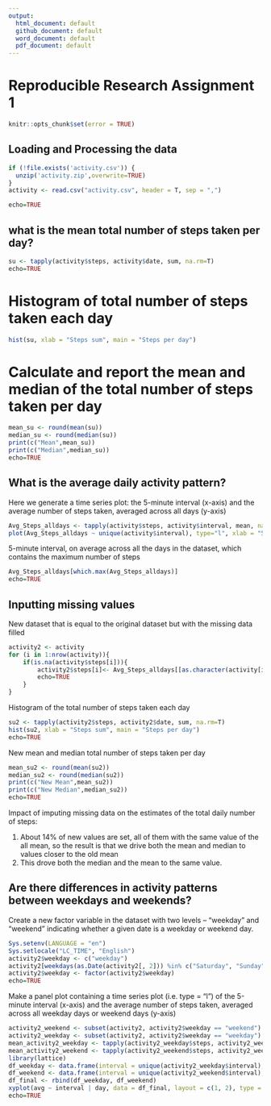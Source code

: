 ---
output:
  html_document: default
  github_document: default
  word_document: default
  pdf_document: default
---
# Reproducible Research Assignment 1

```{r setup, include = FALSE, cache = FALSE}
knitr::opts_chunk$set(error = TRUE)
```


## Loading and Processing the data

```{r}
if (!file.exists('activity.csv')) {
  unzip('activity.zip',overwrite=TRUE)
}
activity <- read.csv("activity.csv", header = T, sep = ",")
```
```{r}
echo=TRUE
```

## what is the mean total number of steps taken per day?

```{r}
su <- tapply(activity$steps, activity$date, sum, na.rm=T)
echo=TRUE
```

# Histogram of total number of steps taken each day

```{r}
hist(su, xlab = "Steps sum", main = "Steps per day")
```

# Calculate and report the mean and median of the total number of steps taken per day
```{r}
mean_su <- round(mean(su))
median_su <- round(median(su))
print(c("Mean",mean_su))
print(c("Median",median_su))
echo=TRUE
```
## What is the average daily activity pattern?
Here we generate a time series plot: the 5-minute interval (x-axis) and the average number of steps taken, averaged across all days (y-axis)

```{r}
Avg_Steps_alldays <- tapply(activity$steps, activity$interval, mean, na.rm=T)
plot(Avg_Steps_alldays ~ unique(activity$interval), type="l", xlab = "5-min interval")
```


 5-minute interval, on average across all the days in the dataset, which contains the maximum number of steps
```{r}
Avg_Steps_alldays[which.max(Avg_Steps_alldays)]
echo=TRUE
```

## Inputting missing values
   New dataset that is equal to the original dataset but with the missing data filled
```{r}
activity2 <- activity
for (i in 1:nrow(activity)){
    if(is.na(activity$steps[i])){
        activity2$steps[i]<- Avg_Steps_alldays[[as.character(activity[i, "interval"])]]
        echo=TRUE
    }
}
```
   Histogram of the total number of steps taken each day

```{r}
su2 <- tapply(activity2$steps, activity2$date, sum, na.rm=T)
hist(su2, xlab = "Steps sum", main = "Steps per day")
echo=TRUE
```
   New mean and median total number of steps taken per day
   
```{r}
mean_su2 <- round(mean(su2))
median_su2 <- round(median(su2))
print(c("New Mean",mean_su2))
print(c("New Median",median_su2))
echo=TRUE
```
   
Impact of imputing missing data on the estimates of the total daily number of steps:

1. About 14% of new values are set, all of them with the same value of the all mean, so the result is that we drive both the mean and median to values closer to the old mean
2. This drove both the median and the mean to the same value.

## Are there differences in activity patterns between weekdays and weekends?
   Create a new factor variable in the dataset with two levels – “weekday” and “weekend” indicating whether a given date is a weekday or weekend day.

```{r}
Sys.setenv(LANGUAGE = "en")
Sys.setlocale("LC_TIME", "English")
activity2$weekday <- c("weekday")
activity2[weekdays(as.Date(activity2[, 2])) %in% c("Saturday", "Sunday", "saturday", "sunday"), ][4] <- c("weekend")
activity2$weekday <- factor(activity2$weekday)
echo=TRUE
```
Make a panel plot containing a time series plot (i.e. type = "l") of the 5-minute interval (x-axis) and the average number of steps taken, averaged across all weekday days or weekend days (y-axis)
```{r}
activity2_weekend <- subset(activity2, activity2$weekday == "weekend")
activity2_weekday <- subset(activity2, activity2$weekday == "weekday")
mean_activity2_weekday <- tapply(activity2_weekday$steps, activity2_weekday$interval, mean)
mean_activity2_weekend <- tapply(activity2_weekend$steps, activity2_weekend$interval, mean)
library(lattice)
df_weekday <- data.frame(interval = unique(activity2_weekday$interval), avg = as.numeric(mean_activity2_weekday), day = rep("weekday", length(mean_activity2_weekday)))
df_weekend <- data.frame(interval = unique(activity2_weekend$interval), avg = as.numeric(mean_activity2_weekend), day = rep("weekend", length(mean_activity2_weekend)))
df_final <- rbind(df_weekday, df_weekend)
xyplot(avg ~ interval | day, data = df_final, layout = c(1, 2), type = "l", ylab = "Average Number of Steps")
echo=TRUE
```








